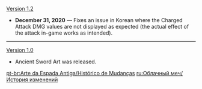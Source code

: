 {{Change History/Header}}
[[Version 1.2]]
*'''December 31, 2020''' &mdash; Fixes an issue in Korean where the Charged Attack DMG values are not displayed as expected (the actual effect of the attack in-game works as intended).
----
[[Version 1.0]]
*Ancient Sword Art was released.
<noinclude>


[[pt-br:Arte da Espada Antiga/Histórico de Mudanças]]
[[ru:Облачный меч/История изменений]]
</noinclude>